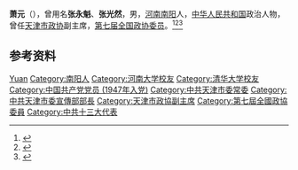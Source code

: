 {{Otheruses|other=名为萧元的其他人物|萧元}}

'''萧元'''（{{bd|1924年|10月|2013年|11月8日|catIdx=Xiao}}），曾用名'''张永魁'''、'''张光然'''，男，[[河南|河南]][[南阳县|南阳]]人，[[中华人民共和国|中华人民共和国]]政治人物，曾任[[天津市政协|天津市政协]]副主席，[[第七届全国政协委员|第七届全国政协委员]]。<ref>{{Cite web|title=肖元同志生平|url=http://cpc.people.com.cn/n/2013/1111/c87393-23495993.html|accessdate=2020-09-27|work=天津日报}}</ref><ref>{{Cite web|title=天津市政协原副主席肖元同志逝世|url=http://cpc.people.com.cn/n/2013/1110/c87393-23492665.html|accessdate=2020-09-27|work=天津日报|archive-date=2014-04-01|archive-url=https://web.archive.org/web/20140401053305/http://cpc.people.com.cn/n/2013/1110/c87393-23492665.html|dead-url=no}}</ref><ref>{{Cite book|title=中华人民共和国职官志|author=何虎生, 李耀东, 向常福主编|publisher=中国社会出版社|year=2003|isbn=9787800883934|location=北京|pages=}}</ref>

== 参考资料 ==
{{reflist}}

{{中国人物小作品}}

{{Authority control}}
{{DEFAULTSORT:Xiao萧}}
[[Category:萧姓|Yuan]]
[[Category:南阳人|Category:南阳人]]
[[Category:河南大学校友|Category:河南大学校友]]
[[Category:清华大学校友|Category:清华大学校友]]
[[Category:中国共产党党员_(1947年入党)|Category:中国共产党党员 (1947年入党)]]
[[Category:中共天津市委常委|Category:中共天津市委常委]]
[[Category:中共天津市委宣傳部部長|Category:中共天津市委宣傳部部長]]
[[Category:天津市政協副主席|Category:天津市政協副主席]]
[[Category:第七屆全國政協委員|Category:第七屆全國政協委員]]
[[Category:中共十三大代表|Category:中共十三大代表]]